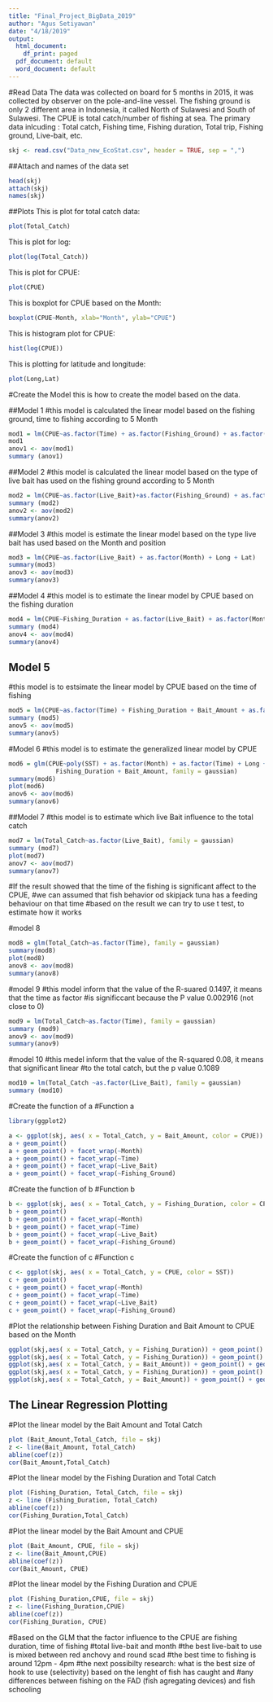 ```yaml
---
title: "Final_Project_BigData_2019"
author: "Agus Setiyawan"
date: "4/18/2019"
output:
  html_document:
    df_print: paged
  pdf_document: default
  word_document: default
---
```


#Read Data
The data was collected on board for 5 months in 2015, it was collected by observer on the pole-and-line vessel. The fishing ground is only 2 different area in Indonesia, it called North of Sulawesi and South of Sulawesi. 
The CPUE is total catch/number of fishing at sea. 
The primary data inlcuding : Total catch, Fishing time, Fishing duration, Total trip, Fishing ground, Live-bait, etc. 

```r
skj <- read.csv("Data_new_EcoStat.csv", header = TRUE, sep = ",")
```

##Attach and names of the data set
```r
head(skj)
attach(skj)
names(skj)
```

##Plots
This is plot for total catch data:
```r
plot(Total_Catch)
```

This is plot for log:
```r
plot(log(Total_Catch))
```

This is plot for CPUE:
```r
plot(CPUE)
```

This is boxplot for CPUE based on the Month:
```r
boxplot(CPUE~Month, xlab="Month", ylab="CPUE")
```

This is histogram plot for CPUE:
```r
hist(log(CPUE))
```

This is plotting for latitude and longitude:
```r
plot(Long,Lat)
```

#Create the Model
this is how to create the model based on the data.

##Model 1
#this model is calculated the linear model based on the fishing ground, time to fishing according to 5 Month
```r
mod1 = lm(CPUE~as.factor(Time) + as.factor(Fishing_Ground) + as.factor(Month))
mod1
anov1 <- aov(mod1)
summary (anov1)
```

##Model 2
#this model is calculated the linear model based on the type of live bait has used on the fishing ground according to 5 Month
```r
mod2 = lm(CPUE~as.factor(Live_Bait)+as.factor(Fishing_Ground) + as.factor(Month))
summary (mod2)
anov2 <- aov(mod2)
summary(anov2)
```

##Model 3
#this model is estimate the linear model based on the type live bait has used based on the Month and position

```r
mod3 = lm(CPUE~as.factor(Live_Bait) + as.factor(Month) + Long + Lat)
summary(mod3)
anov3 <- aov(mod3)
summary(anov3)
```

##Model 4
#this model is to estimate the linear model by CPUE based on the fishing duration
```r
mod4 = lm(CPUE~Fishing_Duration + as.factor(Live_Bait) + as.factor(Month))
summary (mod4)
anov4 <- aov(mod4)
summary(anov4)
```

## Model 5
#this model is to estsimate the linear model by CPUE based on the time of fishing
```r
mod5 = lm(CPUE~as.factor(Time) + Fishing_Duration + Bait_Amount + as.factor(Month))
summary (mod5)
anov5 <- aov(mod5)
summary(anov5)
```

#Model 6 
#this model is to estimate the generalized linear model by CPUE
```r
mod6 = glm(CPUE~poly(SST) + as.factor(Month) + as.factor(Time) + Long + Lat +
             Fishing_Duration + Bait_Amount, family = gaussian)
summary(mod6)
plot(mod6)
anov6 <- aov(mod6)
summary(anov6)
```

##Model 7
#this model is to estimate which live Bait influence to the total catch
```r
mod7 = lm(Total_Catch~as.factor(Live_Bait), family = gaussian)
summary (mod7)
plot(mod7)
anov7 <- aov(mod7)
summary(anov7)
```

#If the result showed that the time of the fishing is significant affect to the CPUE, 
#we can assumed that fish behavior od skipjack tuna has a feeding behaviour on that time
#based on the result we can try to use t test, to estimate how it works

#model 8
```r
mod8 = glm(Total_Catch~as.factor(Time), family = gaussian)
summary(mod8)
plot(mod8)
anov8 <- aov(mod8)
summary(anov8)
```

#model 9
#this model inform  that the value of the R-suared 0.1497, it means that the time as factor 
#is significcant because the P value 0.002916 (not close to 0)
```r
mod9 = lm(Total_Catch~as.factor(Time), family = gaussian)
summary (mod9)
anov9 <- aov(mod9)
summary(anov9)
```

#model 10
#this medel inform that the value of the R-squared 0.08, it means that significant linear
#to the total catch, but the p value 0.1089
```r
mod10 = lm(Total_Catch ~as.factor(Live_Bait), family = gaussian)
summary (mod10)
```

#Create the function of a
#Function a
```r
library(ggplot2)
```

```r
a <- ggplot(skj, aes( x = Total_Catch, y = Bait_Amount, color = CPUE))
a + geom_point()
a + geom_point() + facet_wrap(~Month)
a + geom_point() + facet_wrap(~Time)
a + geom_point() + facet_wrap(~Live_Bait)
a + geom_point() + facet_wrap(~Fishing_Ground)
```

#Create the function of b
#Function b
```r
b <- ggplot(skj, aes( x = Total_Catch, y = Fishing_Duration, color = CPUE))
b + geom_point()
b + geom_point() + facet_wrap(~Month)
b + geom_point() + facet_wrap(~Time)
b + geom_point() + facet_wrap(~Live_Bait)
b + geom_point() + facet_wrap(~Fishing_Ground)
```

#Create the function of c
#Function c 
```r
c <- ggplot(skj, aes( x = Total_Catch, y = CPUE, color = SST))
c + geom_point()
c + geom_point() + facet_wrap(~Month)
c + geom_point() + facet_wrap(~Time)
c + geom_point() + facet_wrap(~Live_Bait)
c + geom_point() + facet_wrap(~Fishing_Ground)
```

#Plot the relationship between Fishing Duration and Bait Amount to CPUE based on the Month
```r
ggplot(skj,aes( x = Total_Catch, y = Fishing_Duration)) + geom_point() + geom_smooth(method="lm") + facet_wrap(~Time)
ggplot(skj,aes( x = Total_Catch, y = Fishing_Duration)) + geom_point() + geom_smooth(method="lm") + facet_wrap(~Live_Bait)
ggplot(skj,aes( x = Total_Catch, y = Bait_Amount)) + geom_point() + geom_smooth(method="lm") + facet_wrap(~Live_Bait)
ggplot(skj,aes( x = Total_Catch, y = Fishing_Duration)) + geom_point() + geom_smooth(method="lm") + facet_wrap(~Time)
ggplot(skj,aes( x = Total_Catch, y = Bait_Amount)) + geom_point() + geom_smooth(method="lm") + facet_wrap(~Time)
```

## The Linear Regression Plotting
#Plot the linear model by the Bait Amount and Total Catch
```r
plot (Bait_Amount,Total_Catch, file = skj)
z <- line(Bait_Amount, Total_Catch)
abline(coef(z))
cor(Bait_Amount,Total_Catch)
```

#Plot the linear model by the Fishing Duration and Total Catch
```r
plot (Fishing_Duration, Total_Catch, file = skj)
z <- line (Fishing_Duration, Total_Catch)
abline(coef(z))
cor(Fishing_Duration,Total_Catch)
```

#Plot the linear model by the Bait Amount and CPUE
```r
plot (Bait_Amount, CPUE, file = skj)
z <- line(Bait_Amount,CPUE)
abline(coef(z))
cor(Bait_Amount, CPUE)
```

#Plot the linear model by the Fishing Duration and CPUE
```r
plot (Fishing_Duration,CPUE, file = skj)
z <- line(Fishing_Duration,CPUE)
abline(coef(z))
cor(Fishing_Duration, CPUE)
```

#Based on the GLM that the factor influence to the CPUE are fishing duration, time of fishing
#total live-bait and month
#the best live-bait to use is mixed between red anchovy and round scad
#the best time to fishing is around 12pm - 4pm
#the next possibilty research: what is the best size of hook to use (selectivity) based on the lenght of fish has caught and
#any differences between fishing on the FAD (fish agregating devices) and fish schooling


